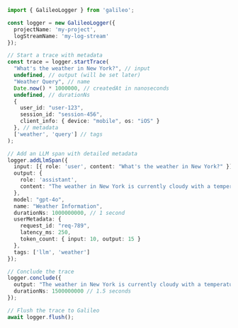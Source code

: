 ```typescript TypeScript
import { GalileoLogger } from 'galileo';

const logger = new GalileoLogger({
  projectName: 'my-project',
  logStreamName: 'my-log-stream'
});

// Start a trace with metadata
const trace = logger.startTrace(
  "What's the weather in New York?", // input
  undefined, // output (will be set later)
  "Weather Query", // name
  Date.now() * 1000000, // createdAt in nanoseconds
  undefined, // durationNs
  { 
    user_id: "user-123", 
    session_id: "session-456", 
    client_info: { device: "mobile", os: "iOS" } 
  }, // metadata
  ['weather', 'query'] // tags
);

// Add an LLM span with detailed metadata
logger.addLlmSpan({
  input: [{ role: 'user', content: "What's the weather in New York?" }],
  output: { 
    role: 'assistant', 
    content: "The weather in New York is currently cloudy with a temperature of 65°F." 
  },
  model: "gpt-4o",
  name: "Weather Information",
  durationNs: 1000000000, // 1 second
  userMetadata: { 
    request_id: "req-789", 
    latency_ms: 250, 
    token_count: { input: 10, output: 15 } 
  },
  tags: ['llm', 'weather']
});

// Conclude the trace
logger.conclude({
  output: "The weather in New York is currently cloudy with a temperature of 65°F.",
  durationNs: 1500000000 // 1.5 seconds
});

// Flush the trace to Galileo
await logger.flush(); 
```